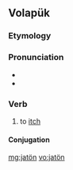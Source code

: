 {{also|jätön}}
==Volapük==

===Etymology===
{{suffix|jat|ön|lang=vo}}

===Pronunciation===
* {{IPA|/ʃaˈtøn/|lang=vo}}
* {{hyphenation|ja|tön|lang=vo}}

===Verb===
{{head|vo|verb}}

# {{lb|vo|intransitive}} to [[itch]]

====Conjugation====
{{vo-conj|intr=yes}}

[[mg:jatön]]
[[vo:jatön]]